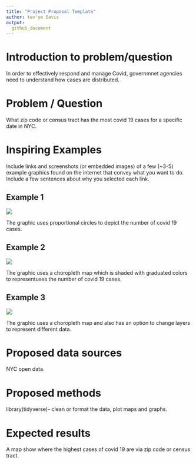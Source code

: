 ```yaml
---
title: "Project Proposal Template"
author: tev'ye Davis
output: 
  github_document
---
```



# Introduction to problem/question
In order to effectively respond and manage Covid, governmnet agencies need to understand how cases are distributed.  
  
# Problem / Question
What zip code or census tract has the most covid 19 cases for a specific date in NYC. 

# Inspiring Examples

Include links and screenshots (or embedded images) of a few (~3-5) example graphics found on the internet that convey what you want to do.  Include a few sentences about why you selected each link.

## Example 1
![](https://static01.nyt.com/newsgraphics/2020/03/23/nyc-coronavirus/5cb6fd5eb22938cf9618aa5fa39c25b305624a07/cases-all.png)



The graphic uses proportional circles to depict the number of covid 19 cases.

## Example 2    
![](https://images.squarespace-cdn.com/content/v1/577688426b8f5b89f05b23f0/1585612766454-93MBNO1T15Y39QXT6C6J/Screen+Shot+2020-03-30+at+5.44.32+PM.png?format=2500w)


The graphic uses a choropleth map which is shaded with graduated colors to representuses the number of covid 19 cases.


## Example 3
![](https://www.ny1.com/content/dam/News/2020/05/18/gfx_covid_by_zipcodemapvo051112221201544png)

The graphic uses a choropleth map and also has an option to change layers to represent different data.

# Proposed data sources

NYC open data.

# Proposed methods

library(tidyverse)- clean or format the data, plot maps and graphs.

# Expected results

A map show where the highest cases of covid 19 are via zip code or census tract. 
